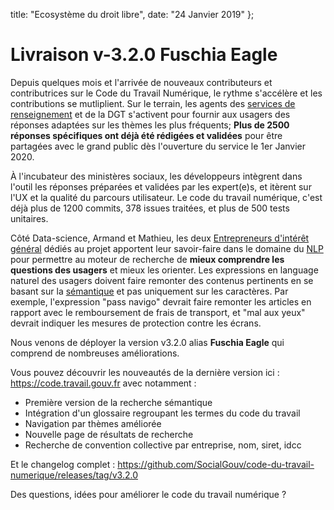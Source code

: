 
  title: "Ecosystème du droit libre",
  date: "24 Janvier 2019"
};

<LayoutCDTN meta={meta}>

# Livraison v-3.2.0 Fuschia Eagle

Depuis quelques mois et l'arrivée de nouveaux contributeurs et contributrices sur le Code du Travail Numérique, le rythme s'accélère et les contributions se mutliplient. Sur le terrain, les agents des [services de renseignement](http://direccte.gouv.fr) et de la DGT s'activent pour fournir aux usagers des réponses adaptées sur les thèmes les plus fréquents; **Plus de 2500 réponses spécifiques ont déjà été rédigées et validées** pour être partagées avec le grand public dès l'ouverture du service le 1er Janvier 2020.

À l'incubateur des ministères sociaux, les développeurs intègrent dans l'outil les réponses préparées et validées par les expert(e)s, et itèrent sur l'UX et la qualité du parcours utilisateur. Le code du travail numérique, c'est déjà plus de 1200 commits, 378 issues traitées, et plus de 500 tests unitaires.

Côté Data-science, Armand et Mathieu, les deux [Entrepreneurs d'intérêt général](https://entrepreneur-interet-general.etalab.gouv.fr/) dédiés au projet apportent leur savoir-faire dans le domaine du [NLP](https://fr.wikipedia.org/wiki/Traitement_automatique_du_langage_naturel) pour permettre au moteur de recherche de **mieux comprendre les questions des usagers** et mieux les orienter. Les expressions en language naturel des usagers doivent faire remonter des contenus pertinents en se basant sur la [sémantique](https://fr.wikipedia.org/wiki/Recherche_s%C3%A9mantique) et pas uniquement sur les caractères. Par exemple, l'expression "pass navigo" devrait faire remonter les articles en rapport avec le remboursement de frais de transport, et "mal aux yeux" devrait indiquer les mesures de protection contre les écrans.

Nous venons de déployer la version v3.2.0 alias **Fuschia Eagle** qui comprend de nombreuses améliorations.

Vous pouvez découvrir les nouveautés de la dernière version ici : https://code.travail.gouv.fr avec notamment :

- Première version de la recherche sémantique
- Intégration d'un glossaire regroupant les termes du code du travail
- Navigation par thèmes améliorée
- Nouvelle page de résultats de recherche
- Recherche de convention collective par entreprise, nom, siret, idcc

Et le changelog complet : https://github.com/SocialGouv/code-du-travail-numerique/releases/tag/v3.2.0

Des questions, idées pour améliorer le code du travail numérique ?

</LayoutCDTN>
